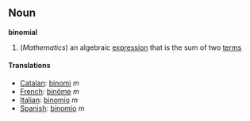 ==Noun==
'''binomial'''

#(''Mathematics'') an algebraic [[expression]] that is the sum of two [[term]]s

====Translations====
*[[Catalan]]: [[binomi]] ''m''
*[[French]]: [[binôme]] ''m''
*[[Italian]]: [[binomio]] ''m''
*[[Spanish]]: [[binomio]] ''m''